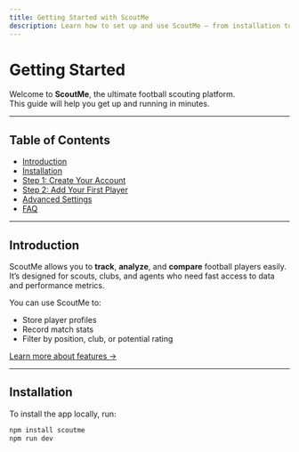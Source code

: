 ```yaml
---
title: Getting Started with ScoutMe
description: Learn how to set up and use ScoutMe — from installation to advanced usage.
---
```


# Getting Started

Welcome to **ScoutMe**, the ultimate football scouting platform.  
This guide will help you get up and running in minutes.

---

## Table of Contents

- [Introduction](#introduction)
- [Installation](#installation)
- [Step 1: Create Your Account](#step-1-create-your-account)
- [Step 2: Add Your First Player](#step-2-add-your-first-player)
- [Advanced Settings](#advanced-settings)
- [FAQ](#faq)

---

## Introduction

ScoutMe allows you to **track**, **analyze**, and **compare** football players easily.  
It’s designed for scouts, clubs, and agents who need fast access to data and performance metrics.

You can use ScoutMe to:
- Store player profiles
- Record match stats
- Filter by position, club, or potential rating

[Learn more about features →](#advanced-settings)

---

## Installation

To install the app locally, run:

```bash
npm install scoutme
npm run dev
